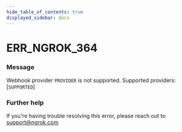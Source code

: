 ```yaml
---
hide_table_of_contents: true
displayed_sidebar: docs
---
```



# ERR_NGROK_364

### Message
Webhook provider `PROVIDER` is not supported. Supported providers: [`SUPPORTED`]

<ErrorDetails error='err_ngrok_364' />


### Further help
If you're having trouble resolving this error, please reach out to [support@ngrok.com](mailto:support@ngrok.com?subject=Help%20with%20ERR_NGROK_364)

